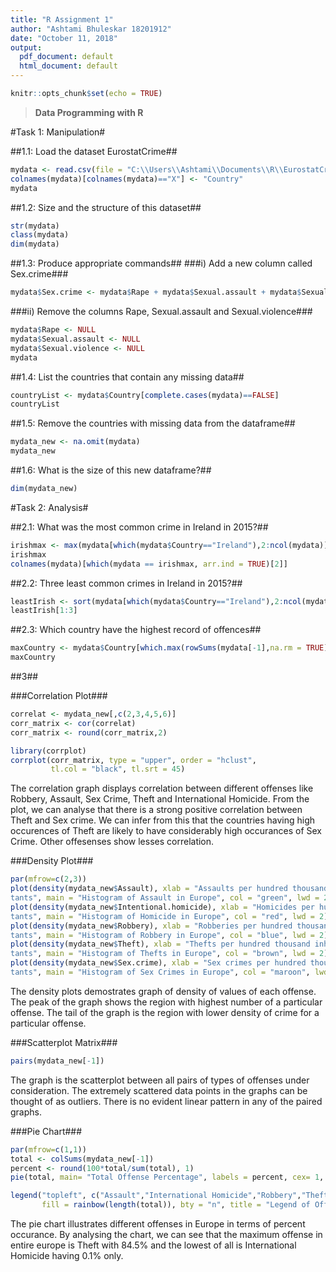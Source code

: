 ---
title: "R Assignment 1"
author: "Ashtami Bhuleskar 18201912"
date: "October 11, 2018"
output:
  pdf_document: default
  html_document: default
---


```{r setup, include=FALSE}
knitr::opts_chunk$set(echo = TRUE)
```

> **Data Programming with R**

#Task 1: Manipulation#

##1.1: Load the dataset EurostatCrime##

```{r}
mydata <- read.csv(file = "C:\\Users\\Ashtami\\Documents\\R\\EurostatCrime2015.csv", head=TRUE,sep=",")
colnames(mydata)[colnames(mydata)=="X"] <- "Country"
mydata
```

##1.2: Size and the structure of this dataset##

```{r}
str(mydata)
class(mydata)
dim(mydata)
```

##1.3: Produce appropriate commands##
###i) Add a new column called Sex.crime###
```{r}
mydata$Sex.crime <- mydata$Rape + mydata$Sexual.assault + mydata$Sexual.violence
```


###ii) Remove the columns Rape, Sexual.assault and Sexual.violence###
```{r}
mydata$Rape <- NULL
mydata$Sexual.assault <- NULL
mydata$Sexual.violence <- NULL
mydata
```


##1.4: List the countries that contain any missing data##

```{r}
countryList <- mydata$Country[complete.cases(mydata)==FALSE]
countryList
```

##1.5: Remove the countries with missing data from the dataframe##

```{r}
mydata_new <- na.omit(mydata)
mydata_new
```

##1.6: What is the size of this new dataframe?##

```{r}
dim(mydata_new)
```

#Task 2: Analysis#

##2.1: What was the most common crime in Ireland in 2015?##

```{r}
irishmax <- max(mydata[which(mydata$Country=="Ireland"),2:ncol(mydata)])
irishmax
colnames(mydata)[which(mydata == irishmax, arr.ind = TRUE)[2]]
```

##2.2: Three least common crimes in Ireland in 2015?##

```{r}
leastIrish <- sort(mydata[which(mydata$Country=="Ireland"),2:ncol(mydata)])
leastIrish[1:3]
```

##2.3: Which country have the highest record of offences##

```{r}
maxCountry <- mydata$Country[which.max(rowSums(mydata[-1],na.rm = TRUE))]
maxCountry
```


##3##

###Correlation Plot###
```{r}
correlat <- mydata_new[,c(2,3,4,5,6)]
corr_matrix <- cor(correlat)
corr_matrix <- round(corr_matrix,2)

library(corrplot)
corrplot(corr_matrix, type = "upper", order = "hclust", 
         tl.col = "black", tl.srt = 45)
```

The correlation graph displays correlation between different offenses like Robbery, Assault, Sex Crime, Theft and International Homicide. From the plot, we can analyse that there is a strong positive correlation between Theft and Sex crime. We can infer from this that the countries having high occurences of Theft are likely to have considerably high occurances of Sex Crime. Other offesenses show lesses correlation.


###Density Plot###

```{r}
par(mfrow=c(2,3))
plot(density(mydata_new$Assault), xlab = "Assaults per hundred thousand inhabi-
tants", main = "Histogram of Assault in Europe", col = "green", lwd = 2)
plot(density(mydata_new$Intentional.homicide), xlab = "Homicides per hundred thousand inhabi-
tants", main = "Histogram of Homicide in Europe", col = "red", lwd = 2)
plot(density(mydata_new$Robbery), xlab = "Robberies per hundred thousand inhabi-
tants", main = "Histogram of Robbery in Europe", col = "blue", lwd = 2)
plot(density(mydata_new$Theft), xlab = "Thefts per hundred thousand inhabi-
tants", main = "Histogram of Thefts in Europe", col = "brown", lwd = 2)
plot(density(mydata_new$Sex.crime), xlab = "Sex crimes per hundred thousand inhabi-
tants", main = "Histogram of Sex Crimes in Europe", col = "maroon", lwd = 2)
```

The density plots demostrates graph of density of values of each offense. The peak of the graph shows the region with highest number of a particular offense. The tail of the graph is the region with lower density of crime for a particular offense.

###Scatterplot Matrix###

```{r}
pairs(mydata_new[-1])
```

The graph is the scatterplot between all pairs of types of offenses under consideration. The extremely scattered data points in the graphs can be thought of as outliers. There is no evident linear pattern in any of the paired graphs.

###Pie Chart###

```{r}
par(mfrow=c(1,1))
total <- colSums(mydata_new[-1])
percent <- round(100*total/sum(total), 1)
pie(total, main= "Total Offense Percentage", labels = percent, cex= 1, col=rainbow(length(total)),radius = 1)

legend("topleft", c("Assault","International Homicide","Robbery","Theft", "Sex Crime"), cex = 0.8,
       fill = rainbow(length(total)), bty = "n", title = "Legend of Offenses")
```

The pie chart illustrates different offenses in Europe in terms of percent occurance. By analysing the chart, we can see that the maximum offense in entire europe is Theft with 84.5% and the lowest of all is International Homicide having 0.1% only.